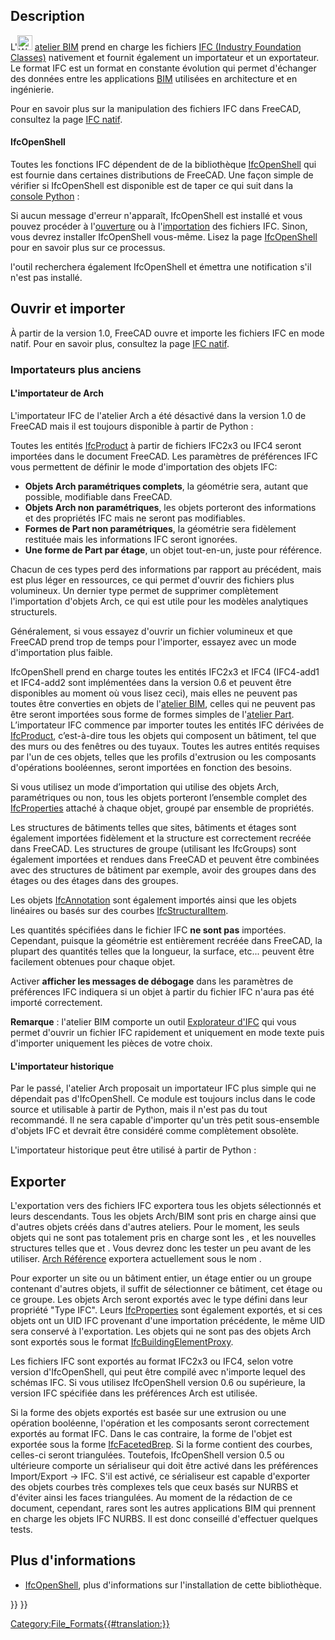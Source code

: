 <languages/>

{{Docnav/fr
|[[Native_IFC/fr|Native IFC]]
|[[Arch_DAE/fr|DAE]]
|[[BIM_Workbench/fr|Atelier BIM]]
|IconL=
|IconR=
|IconC=Workbench_BIM.svg
}}

{{TOCright}}

== Description ==

L'[[File:Workbench_BIM.svg|24px]] [[BIM_Workbench/fr|atelier BIM]] prend en charge les fichiers [https://fr.wikipedia.org/wiki/Industry_Foundation_Classes IFC (Industry Foundation Classes)] nativement et fournit également un importateur et un exportateur. Le format IFC est un format en constante évolution qui permet d'échanger des données entre les applications [https://fr.wikipedia.org/wiki/Building_information_modeling BIM] utilisées en architecture et en ingénierie.

Pour en savoir plus sur la manipulation des fichiers IFC dans FreeCAD, consultez la page [[Native_IFC/fr|IFC natif]].

<span id="IfcOpenShell"></span>
====IfcOpenShell====

Toutes les fonctions IFC dépendent de de la bibliothèque [[IfcOpenShell/fr|IfcOpenShell]] qui est fournie dans certaines distributions de FreeCAD. Une façon simple de vérifier si IfcOpenShell est disponible est de taper ce qui suit dans la [[Python_console/fr|console Python]] :

{{Code|code=
import ifcopenshell
}}

Si aucun message d'erreur n'apparaît, IfcOpenShell est installé et vous pouvez procéder à l'[[Std_Open/fr|ouverture]] ou à l'[[Std_Import/fr|importation]] des fichiers IFC. Sinon, vous devrez installer IfcOpenShell vous-même. Lisez la page [[IfcOpenShell/fr|IfcOpenShell]] pour en savoir plus sur ce processus.

{{Emphasis|Remarque :}} l'outil {{Button|[[File:BIM_Setup.svg|16px]] [[BIM_Setup/fr|BIM Configuration]]}} recherchera également IfcOpenShell et émettra une notification s'il n'est pas installé.

<span id="Opening_and_Importing"></span>
==Ouvrir et importer==

À partir de la version 1.0, FreeCAD ouvre et importe les fichiers IFC en mode natif. Pour en savoir plus, consultez la page [[Native_IFC/fr|IFC natif]].

<span id="Older_importers"></span>
=== Importateurs plus anciens ===

<span id="The_Arch_importer"></span>
==== L'importateur de Arch ====

L'importateur IFC de l'atelier Arch a été désactivé dans la version 1.0 de FreeCAD mais il est toujours disponible à partir de Python :

{{Code|code=
from importers import importIFC
importIFC.open("C:\\Path\\To\\My\\File.ifc")
}}

Toutes les entités [https://www.buildingsmart-tech.org/ifc/IFC4/Add1/html/schema/ifckernel/lexical/ifcproduct.htm IfcProduct] à partir de fichiers IFC2x3 ou IFC4 seront importées dans le document FreeCAD. Les paramètres de préférences IFC vous permettent de définir le mode d'importation des objets IFC:
* '''Objets Arch paramétriques complets''', la géométrie sera, autant que possible, modifiable dans FreeCAD.
* '''Objets Arch non paramétriques''', les objets porteront des informations et des propriétés IFC mais ne seront pas modifiables.
* '''Formes de Part non paramétriques''', la géométrie sera fidèlement restituée mais les informations IFC seront ignorées.
* '''Une forme de Part par étage''', un objet tout-en-un, juste pour référence.

Chacun de ces types perd des informations par rapport au précédent, mais est plus léger en ressources, ce qui permet d'ouvrir des fichiers plus volumineux. Un dernier type permet de supprimer complètement l'importation d'objets Arch, ce qui est utile pour les modèles analytiques structurels. 

Généralement, si vous essayez d'ouvrir un fichier volumineux et que FreeCAD prend trop de temps pour l'importer, essayez avec un mode d'importation plus faible.

IfcOpenShell prend en charge toutes les entités IFC2x3 et IFC4 (IFC4-add1 et IFC4-add2 sont implémentées dans la version 0.6 et peuvent être disponibles au moment où vous lisez ceci), mais elles ne peuvent pas toutes être converties en objets de l'[[BIM_Workbench/fr|atelier BIM]], celles qui ne peuvent pas être seront importées sous forme de formes simples de l'[[Part_Workbench/fr|atelier Part]]. L’importateur IFC commence par importer toutes les entités IFC dérivées de [https://standards.buildingsmart.org/IFC/RELEASE/IFC2x3/TC1/HTML/ifckernel/lexical/ifcproduct.htm IfcProduct], c’est-à-dire tous les objets qui composent un bâtiment, tel que des murs ou des fenêtres ou des tuyaux. Toutes les autres entités requises par l'un de ces objets, telles que les profils d'extrusion ou les composants d'opérations booléennes, seront importées en fonction des besoins.

Si vous utilisez un mode d’importation qui utilise des objets Arch, paramétriques ou non, tous les objets porteront l’ensemble complet des [https://www.buildingsmart-tech.org/ifc/IFC4/Add1/html/schema/ifcpropertyresource/lexical/ifcproperty.htm IfcProperties] attaché à chaque objet, groupé par ensemble de propriétés.

Les structures de bâtiments telles que sites, bâtiments et étages sont également importées fidèlement et la structure est correctement recréée dans FreeCAD. Les structures de groupe (utilisant les IfcGroups) sont également importées et rendues dans FreeCAD et peuvent être combinées avec des structures de bâtiment par exemple, avoir des groupes dans des étages ou des étages dans des groupes.

Les objets [https://www.buildingsmart-tech.org/ifc/IFC4/Add1/html/schema/ifcproductextension/lexical/ifcannotation.htm IfcAnnotation] sont également importés ainsi que les objets linéaires ou basés sur des courbes [https://www.buildingsmart-tech.org/ifc/IFC4/Add1/html/schema/ifcstructuralanalysisdomain/lexical/ifcstructuralitem.htm IfcStructuralItem].

Les quantités spécifiées dans le fichier IFC '''ne sont pas''' importées. Cependant, puisque la géométrie est entièrement recréée dans FreeCAD, la plupart des quantités telles que la longueur, la surface, etc... peuvent être facilement obtenues pour chaque objet.

Activer '''afficher les messages de débogage''' dans les paramètres de préférences IFC indiquera si un objet à partir du fichier IFC n'aura pas été importé correctement.

'''Remarque''' : l'atelier BIM comporte un outil [[BIM_IfcExplorer/fr|Explorateur d'IFC]] qui vous permet d'ouvrir un fichier IFC rapidement et uniquement en mode texte puis d'importer uniquement les pièces de votre choix.

<span id="The_legacy_importer"></span>
==== L'importateur historique ====

Par le passé, l'atelier Arch proposait un importateur IFC plus simple qui ne dépendait pas d'IfcOpenShell. Ce module est toujours inclus dans le code source et utilisable à partir de Python, mais il n'est pas du tout recommandé. Il ne sera capable d'importer qu'un très petit sous-ensemble d'objets IFC et devrait être considéré comme complètement obsolète.

L'importateur historique peut être utilisé à partir de Python :

{{Code|code=
from importers import importIFClegacy
importIFClegacy.open("C:\\Path\\To\\My\\File.ifc")
}}

<span id="Exporting"></span>
==Exporter==

L'exportation vers des fichiers IFC exportera tous les objets sélectionnés et leurs descendants. Tous les objets Arch/BIM sont pris en charge ainsi que d'autres objets créés dans d'autres ateliers. Pour le moment, les seuls objets qui ne sont pas totalement pris en charge sont les {{Button|[[File:PartDesign_Body.svg|16px]] [[PartDesign_Body/fr|PartDesign Corps]]}}, {{Button|[[File:Std_Part.svg|16px]] [[Std_Part/fr|Std Parts]]}} et les nouvelles structures telles que {{Button|[[File:Link.svg|16px]] [[Std_LinkMake/fr|App Links]]}} et {{Button|[[File:LinkGroup.svg|16px]] LinkGroups}}. Vous devrez donc les tester un peu avant de les utiliser. [[Arch_Reference/fr|Arch Référence]] exportera actuellement sous le nom {{incode|IfcBuildingElementProxies}}.

Pour exporter un site ou un bâtiment entier, un étage entier ou un groupe contenant d'autres objets, il suffit de sélectionner ce bâtiment, cet étage ou ce groupe. Les objets Arch seront exportés avec le type défini dans leur propriété "Type IFC". Leurs [https://www.buildingsmart-tech.org/ifc/IFC4/Add1/html/schema/ifcpropertyresource/lexical/ifcproperty.htm IfcProperties] sont également exportés, et si ces objets ont un UID IFC provenant d'une importation précédente, le même UID sera conservé à l'exportation. Les objets qui ne sont pas des objets Arch sont exportés sous le format [https://www.buildingsmart-tech.org/ifc/IFC4/Add1/html/schema/ifcsharedbldgelements/lexical/ifcbuildingelementproxy.htm IfcBuildingElementProxy].

Les fichiers IFC sont exportés au format IFC2x3 ou IFC4, selon votre version d'IfcOpenShell, qui peut être compilé avec n'importe lequel des schémas IFC. Si vous utilisez IfcOpenShell version 0.6 ou supérieure, la version IFC spécifiée dans les préférences Arch est utilisée.

Si la forme des objets exportés est basée sur une extrusion ou une opération booléenne, l'opération et les composants seront correctement exportés au format IFC. Dans le cas contraire, la forme de l'objet est exportée sous la forme [https://www.buildingsmart-tech.org/ifc/IFC4x1/html/schema/ifcgeometricmodelresource/lexical/ifcfacetedbrep.htm IfcFacetedBrep]. Si la forme contient des courbes, celles-ci seront triangulées. Toutefois, IfcOpenShell version 0.5 ou ultérieure comporte un sérialiseur qui doit être activé dans les préférences Import/Export → IFC. S'il est activé, ce sérialiseur est capable d'exporter des objets courbes très complexes tels que ceux basés sur NURBS et d'éviter ainsi les faces triangulées. Au moment de la rédaction de ce document, cependant, rares sont les autres applications BIM qui prennent en charge les objets IFC NURBS. Il est donc conseillé d'effectuer quelques tests.

<span id="Further_information"></span>
== Plus d'informations ==

* [[IfcOpenShell/fr|IfcOpenShell]], plus d'informations sur l'installation de cette bibliothèque.


{{Docnav/fr
|[[Native_IFC/fr|Native IFC]]
|[[Arch_DAE/fr|DAE]]
|[[BIM_Workbench/fr|Atelier BIM]]
|IconL=
|IconR=
|IconC=Workbench_BIM.svg
}}

{{BIM_Tools_navi{{#translation:}}}}
{{Userdocnavi{{#translation:}}}}
[[Category:File_Formats{{#translation:}}]]
